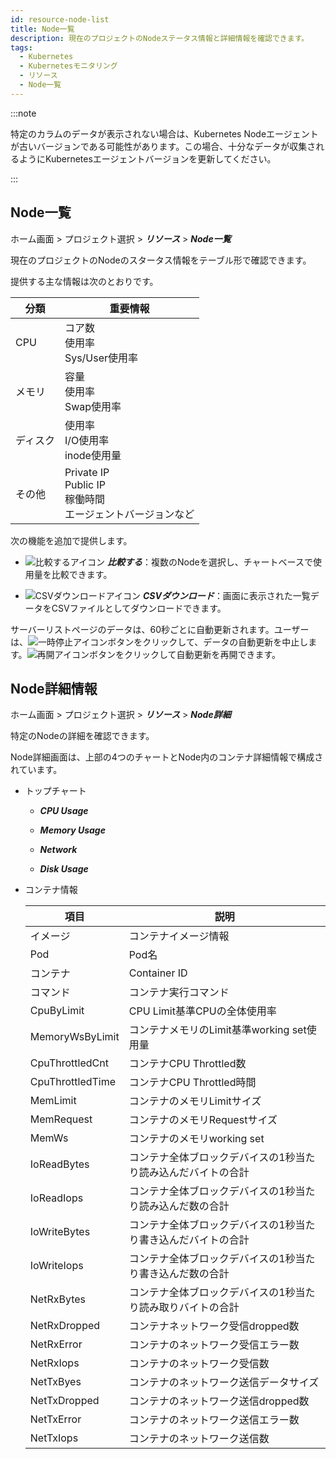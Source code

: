 ```yaml
---
id: resource-node-list
title: Node一覧
description: 現在のプロジェクトのNodeステータス情報と詳細情報を確認できます。
tags:
  - Kubernetes
  - Kubernetesモニタリング
  - リソース
  - Node一覧
---
```


:::note

特定のカラムのデータが表示されない場合は、Kubernetes Nodeエージェントが古いバージョンである可能性があります。この場合、十分なデータが収集されるようにKubernetesエージェントバージョンを更新してください。 

:::

## Node一覧

ホーム画面 > プロジェクト選択 > **_リソース_** > **_Node一覧_**

現在のプロジェクトのNodeのスタータス情報をテーブル形で確認できます。

<ImgLang img='whatap_kubernetes_resource_node_list.png' desc='ノードリスト' />

提供する主な情報は次のとおりです。

| 分類     | 重要情報                                                  |
| ------ | ----------------------------------------------------- |
| CPU    | コア数<br/>使用率<br/>Sys/User使用率                           |
| メモリ    | 容量<br/>使用率<br/>Swap使用率                                |
| ディスク   | 使用率<br/>I/O使用率<br/>inode使用量                           |
| その他    | Private IP<br/>Public IP<br/>稼働時間<br/>エージェントバージョンなど   |

次の機能を追加で提供します。

-   ![比較するアイコン](/img/ico-compare.svg) **_比較する_**：複数のNodeを選択し、チャートベースで使用量を比較できます。

-   ![CSVダウンロードアイコン](/img/ico-csv.svg) **_CSVダウンロード_**：画面に表示された一覧データをCSVファイルとしてダウンロードできます。

サーバーリストページのデータは、60秒ごとに自動更新されます。ユーザーは、![一時停止アイコン](/img/ico-pause.svg)ボタンをクリックして、データの自動更新を中止します。![再開アイコン](/img/ico-play-time.svg)ボタンをクリックして自動更新を再開できます。

## Node詳細情報

ホーム画面 > プロジェクト選択 > **_リソース_** > **_Node詳細_**

特定のNodeの詳細を確認できます。

<ImgLang img='whatap_kubernetes_resource_node_detail.png' desc='ノード詳細情報' />

Node詳細画面は、上部の4つのチャートとNode内のコンテナ詳細情報で構成されています。

-   トップチャート

    -   **_CPU Usage_**

    -   **_Memory Usage_**

    -   **_Network_**

    -   **_Disk Usage_**

-   コンテナ情報

    | 項目               | 説明                                                |
    | ---------------- | ------------------------------------------------- |
    | イメージ             | コンテナイメージ情報                                        |
    | Pod              | Pod名                                              |
    | コンテナ             | Container ID                                      |
    | コマンド             | コンテナ実行コマンド                                        |
    | CpuByLimit       | CPU Limit基準CPUの全体使用率                              |
    | MemoryWsByLimit  | コンテナメモリのLimit基準working set使用量                     |
    | CpuThrottledCnt  | コンテナCPU Throttled数                                |
    | CpuThrottledTime | コンテナCPU Throttled時間                               |
    | MemLimit         | コンテナのメモリLimitサイズ                                  |
    | MemRequest       | コンテナのメモリRequestサイズ                                |
    | MemWs            | コンテナのメモリworking set                               |
    | IoReadBytes      | コンテナ全体ブロックデバイスの1秒当たり読み込んだバイトの合計                   |
    | IoReadIops       | コンテナ全体ブロックデバイスの1秒当たり読み込んだ数の合計                     |
    | IoWriteBytes     | コンテナ全体ブロックデバイスの1秒当たり書き込んだバイトの合計                   |
    | IoWriteIops      | コンテナ全体ブロックデバイスの1秒当たり書き込んだ数の合計                     |
    | NetRxBytes       | コンテナ全体ブロックデバイスの1秒当たり読み取りバイトの合計                    |
    | NetRxDropped     | コンテナネットワーク受信dropped数                              |
    | NetRxError       | コンテナのネットワーク受信エラー数                                 |
    | NetRxIops        | コンテナのネットワーク受信数                                    |
    | NetTxByes        | コンテナのネットワーク送信データサイズ                               |
    | NetTxDropped     | コンテナのネットワーク送信dropped数                             |
    | NetTxError       | コンテナのネットワーク送信エラー数                                 |
    | NetTxIops        | コンテナのネットワーク送信数                                    |

